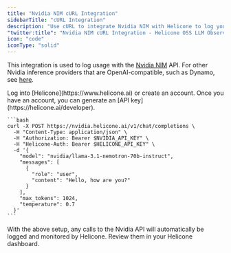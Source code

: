 ```yaml
---
title: "Nvidia NIM cURL Integration"
sidebarTitle: "cURL Integration"
description: "Use cURL to integrate Nvidia NIM with Helicone to log your Nvidia LLM usage."
"twitter:title": "Nvidia NIM cURL Integration - Helicone OSS LLM Observability"
icon: "code"
iconType: "solid"
---
```


This integration is used to log usage with the [Nvidia NIM](https://build.nvidia.com/) API. For other Nvidia inference providers that are OpenAI-compatible, such as Dynamo, see [here](/integrations/nvidia/dynamo).

<Steps>
  <Step title="Create an account + Generate an API Key">
    Log into [Helicone](https://www.helicone.ai) or create an account. Once you have an account, you
    can generate an [API key](https://helicone.ai/developer).
  </Step>
  <Step title="Modify the API base and add the `Helicone-Auth` header">

    ```bash
    curl -X POST https://nvidia.helicone.ai/v1/chat/completions \
      -H "Content-Type: application/json" \
      -H "Authorization: Bearer $NVIDIA_API_KEY" \
      -H "Helicone-Auth: Bearer $HELICONE_API_KEY" \
      -d '{
        "model": "nvidia/llama-3.1-nemotron-70b-instruct",
        "messages": [
          {
            "role": "user",
            "content": "Hello, how are you?"
          }
        ],
        "max_tokens": 1024,
        "temperature": 0.7
      }'
    ```

  </Step>
  <Step title="Verify your requests in Helicone">
    With the above setup, any calls to the Nvidia API will automatically be logged and monitored by Helicone. Review them in your Helicone dashboard.
  </Step>
</Steps> 
